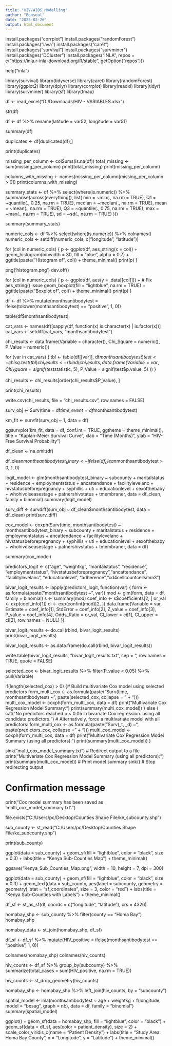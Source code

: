 ```yaml
---
title: "HIV/AIDS Modelling"
author: "Bonsoul"
date: "2025-02-26"
output: html_document
---
```

<!-- Loading libraries -->


install.packages("corrplot")
install.packages("randomForest")
install.packages("lava")
install.packages("caret")
install.packages("survival")
install.packages("survminer")
install.packages("DCluster")
install.packages("INLA", repos = c("https://inla.r-inla-download.org/R/stable", getOption("repos")))

help("inla")






library(survival)
library(tidyverse)
library(caret)
library(randomForest)
library(ggplot2)
library(dplyr)
library(corrplot)
library(readxl)
library(tidyr)
library(survminer)
library(sf)
library(tmap)


<!-- Load the dataset -->

df <- read_excel("D:/Downloads/HIV - VARIABLES.xlsx")

str(df)


<!--Rename coordinate columns for clarity-->

df <- df %>%
  rename(latitude = var52, longitude = var51)


<!--Summary of the dataset to verify changes-->

summary(df)

<!--Data Exploration-->

duplicates <- df[duplicated(df),]

print(duplicates)

<!--No duplicates-->

missing_per_column <- colSums(is.na(df))
total_missing <- sum(missing_per_column)
print(total_missing)
print(missing_per_column)

columns_with_missing <- names(missing_per_column[missing_per_column > 0])
print(columns_with_missing)

<!--Compute summary statistics for numeric columns-->


summary_stats <- df %>%
  select(where(is.numeric)) %>%
  summarise(across(everything(), list(
    min = ~min(., na.rm = TRUE),
    Q1 = ~quantile(., 0.25, na.rm = TRUE),
    median = ~median(., na.rm = TRUE),
    mean = ~mean(., na.rm = TRUE),
    Q3 = ~quantile(., 0.75, na.rm = TRUE),
    max = ~max(., na.rm = TRUE),
    sd = ~sd(., na.rm = TRUE)
  )))

summary(summary_stats)

<!--Visualize distributions with histograms-->

numeric_cols <- df %>% select(where(is.numeric)) %>% colnames()
numeric_cols <- setdiff(numeric_cols, c("longitude", "latitude"))

for (col in numeric_cols) {
  p <- ggplot(df, aes_string(x = col)) +
    geom_histogram(binwidth = 30, fill = "blue", alpha = 0.7) +
    ggtitle(paste("Histogram of", col)) +
    theme_minimal()
  print(p)
}

png('histogram.png')
dev.off()

<!--Boxplot-->

for (col in numeric_cols) {
  p <- ggplot(df, aes(y = .data[[col]])) +  # Fix aes_string() issue
    geom_boxplot(fill = "lightblue", na.rm = TRUE) +
    ggtitle(paste("Boxplot of", col)) +
    theme_minimal()
  print(p)
}

df <- df %>%
  mutate(monthsantibodytest = ifelse(tolower(monthsantibodytest) == "positive", 1, 0))

table(df$monthsantibodytest)



<!--Chi-square test used for comparisons
-->

cat_vars <- names(df)[sapply(df, function(x) is.character(x) | is.factor(x))]
cat_vars <- setdiff(cat_vars, "monthsantibodytest")

chi_results <- data.frame(Variable = character(), Chi_Square = numeric(), P_Value = numeric())

for (var in cat_vars) {
  tbl <- table(df[[var]], df$monthsantibodytest)  
  test <- chisq.test(tbl)
  chi_results <- rbind(chi_results, data.frame(
    Variable = var, 
    Chi_Square = signif(test$statistic, 5), 
    P_Value = signif(test$p.value, 5)
  ))
}

chi_results <- chi_results[order(chi_results$P_Value), ]

print(chi_results)

write.csv(chi_results, file = "chi_results.csv", row.names = FALSE)







<!--Create survival object-->

surv_obj <- Surv(time = df$time, event = df$monthsantibodytest)

<!--Fit Kaplan-Meier survival model-->

km_fit <- survfit(surv_obj ~ 1, data = df)

<!--Plot Kaplan-Meier curve-->

ggsurvplot(km_fit, data = df, conf.int = TRUE,
           ggtheme = theme_minimal(),
           title = "Kaplan-Meier Survival Curve",
           xlab = "Time (Months)", ylab = "HIV-Free Survival Probability")

df_clean <- na.omit(df)

df_clean$monthsantibodytest_binary <- ifelse(df_clean$monthsantibodytest > 0, 1, 0)


<!--Logistic Regresson-->
logit_model <- glm(monthsantibodytest_binary ~ subcounty + maritalstatus + residence + employmentstatus + ancattendance + facilitylevelanc + hivstatusbeforepregnancy + syphillis + uti +  educationlevel + sexofthebaby + whohivdiseasestage + patnershivstatus + tmembraner,
                   data = df_clean, family = binomial)
summary(logit_model)




<!--Cox Proportional Regression-->


surv_diff <- survdiff(surv_obj ~ df_clean$monthsantibodytest, data = df_clean)
print(surv_diff)


cox_model <- coxph(Surv(time, monthsantibodytest) ~ 
                    monthsantibodytest_binary ~ subcounty + maritalstatus + residence + employmentstatus + ancattendance + facilitylevelanc + hivstatusbeforepregnancy + syphillis + uti +  educationlevel + sexofthebaby + whohivdiseasestage + patnershivstatus + tmembraner,
                   data = df)


summary(cox_model)

<!--bivariate model-->

predictors_logit <- c("age", "weightkg", "maritalstatus", "residence",
                      "employmentstatus", "hivstatusbeforepregnancy","ancattendance", "facilitylevelanc",
                      "educationlevel", "adherence","cd4cellcountcellsmm3")


bivar_logit_results <- lapply(predictors_logit, function(var) {
  form <- as.formula(paste("monthsantibodytest ~", var))
  mod <- glm(form, data = df, family = binomial)
  s <- summary(mod)
 coef_info <- s$coefficients[2, ]
 or_val <- exp(coef_info[1])
  ci <- exp(confint(mod)[2, ])
  data.frame(Variable = var,
             Estimate = coef_info[1],
             StdError = coef_info[2],
             Z_value = coef_info[3],
             P_value = coef_info[4],
             Odds_Ratio = or_val,
             CI_lower = ci[1],
             CI_upper = ci[2],
             row.names = NULL)
})



bivar_logit_results <- do.call(rbind, bivar_logit_results)
print(bivar_logit_results)

bivar_logit_results <- as.data.frame(do.call(rbind, bivar_logit_results))

write.table(bivar_logit_results, "bivar_logit_results.txt", sep = "\t", row.names = TRUE, quote = FALSE)




selected_cox <- bivar_logit_results %>%
  filter(P_value < 0.05) %>%
  pull(Variable)





if(length(selected_cox) > 0) {# Build multivariate Cox model using selected predictors
  form_multi_cox <- as.formula(paste("Surv(time, monthsantibodytest) ~", paste(selected_cox, collapse = " + ")))
  multi_cox_model <- coxph(form_multi_cox, data = df)
  print("Multivariate Cox Regression Model Summary:")
  print(summary(multi_cox_model))
} else {
  cat("No predictors reached p < 0.05 in bivariate Cox regression. \nConsider using all candidate predictors.\n")
  # Alternatively, force a multivariate model with all predictors:
  form_multi_cox <- as.formula(paste("Surv(_t, _d) ~", paste(predictors_cox, collapse = " + ")))
  multi_cox_model <- coxph(form_multi_cox, data = df)
  print("Multivariate Cox Regression Model Summary (using all predictors):")
  print(summary(multi_cox_model))
}


sink("multi_cox_model_summary.txt")  # Redirect output to a file
print("Multivariate Cox Regression Model Summary (using all predictors):")
print(summary(multi_cox_model))  # Print model summary
sink()  # Stop redirecting output

# Confirmation message
print("Cox model summary has been saved as 'multi_cox_model_summary.txt'.")






<!--Geographical-->


file.exists("C:/Users/pc/Desktop/Counties Shape File/ke_subcounty.shp")



sub_county <- st_read("C:/Users/pc/Desktop/Counties Shape File/ke_subcounty.shp")


print(sub_county)



ggplot(data = sub_county) +
  geom_sf(fill = "lightblue", color = "black", size = 0.3) +
  labs(title = "Kenya Sub-Counties Map") +
  theme_minimal()

ggsave("Kenya_Sub_Counties_Map.png", width = 10, height = 7, dpi = 300)





ggplot(data = sub_county) +
  geom_sf(fill = "lightblue", color = "black", size = 0.3) +
  geom_text(data = sub_county, aes(label = subcounty, geometry = geometry), 
            stat = "sf_coordinates", size = 3, color = "red") +
  labs(title = "Kenya Sub-Counties with Labels") +
  theme_minimal()






df_sf <- st_as_sf(df, coords = c("longitude", "latitude"), crs = 4326)










homabay_shp <- sub_county %>% filter(county == "Homa Bay")
homabay_shp

homabay_data <- st_join(homabay_shp, df_sf)


df_sf <- df_sf %>% mutate(HIV_positive = ifelse(monthsantibodytest == "positive", 1, 0))

colnames(homabay_shp)
colnames(hiv_counts)


hiv_counts <- df_sf %>%
  group_by(subcounty) %>%
  summarize(total_cases = sum(HIV_positive, na.rm = TRUE))

hiv_counts <- st_drop_geometry(hiv_counts)

homabay_shp <- homabay_shp %>%
  left_join(hiv_counts, by = "subcounty")



spatial_model <- inla(monthsantibodytest ~ age + weightkg + f(longitude, model = "besag", graph = nb),
                      data = df, family = "binomial")
summary(spatial_model)


ggplot() +
  geom_sf(data = homabay_shp, fill = "lightblue", color = "black") +
  geom_sf(data = df_sf, aes(color = patient_density), size = 2) +
  scale_color_viridis_c(name = "Patient Density") +
  labs(title = "Study Area: Homa Bay County", x = "Longitude", y = "Latitude") +
  theme_minimal()


